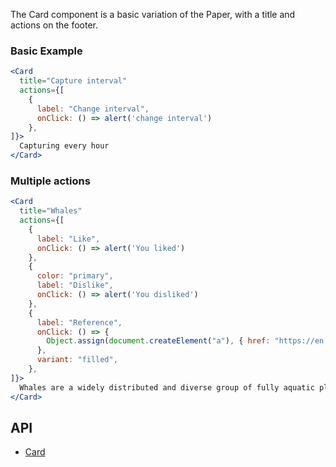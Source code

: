 The Card component is a basic variation of the Paper, with a title and actions on the footer.

### Basic Example
```jsx live
<Card
  title="Capture interval"
  actions={[
    {
      label: "Change interval",
      onClick: () => alert('change interval')
    },
]}>
  Capturing every hour
</Card>
```

### Multiple actions
```jsx live
<Card
  title="Whales"
  actions={[
    {
      label: "Like",
      onClick: () => alert('You liked')
    },
    {
      color: "primary",
      label: "Dislike",
      onClick: () => alert('You disliked')
    },
    {
      label: "Reference",
      onClick: () => {
        Object.assign(document.createElement("a"), { href: "https://en.wikipedia.org/wiki/Whale", target: "_blank" }).click()
      },
      variant: "filled",
    },
]}>
  Whales are a widely distributed and diverse group of fully aquatic placental marine mammals. They are an informal grouping within the infraorder Cetacea, which usually excludes dolphins and porpoises. Whales, dolphins and porpoises belong to the order Cetartiodactyla, which consists of even-toed ungulates. Their closest non-cetacean living relatives are the hippopotamuses, from which they and other cetaceans diverged about 54 million years ago. The two parvorders of whales, baleen whales (Mysticeti) and toothed whales (Odontoceti), are thought to have had their last common ancestor around 34 million years ago. Whales consist of eight extant families: Balaenopteridae (the rorquals), Balaenidae (right whales), Cetotheriidae (the pygmy right whale), Eschrichtiidae (the grey whale), Monodontidae (belugas and narwhals), Physeteridae (the sperm whale), Kogiidae (the dwarf and pygmy sperm whale), and Ziphiidae (the beaked whales).
</Card>
```

## API

- [Card](/docs/apis/card)
